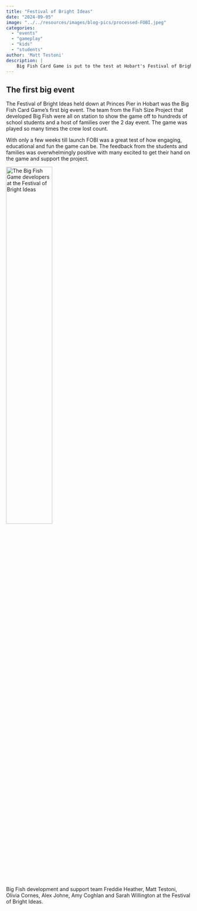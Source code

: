 ```yaml
---
title: "Festival of Bright Ideas"
date: "2024-09-05"
image: "../../resources/images/blog-pics/processed-FOBI.jpeg"
categories: 
  - "events"
  - "gameplay"
  - "kids"
  - "students"
author: 'Matt Testoni'
description: |
    Big Fish Card Game is put to the test at Hobart's Festival of Bright Ideas.
---
```


<!-- This kind of grid keeps the horizontal spacing nice when there's no sidebar -->
::: {.grid .column-screen .mx-1 .mx-sm-2 .mx-md-4 .mx-xl-5 .my-3 style="--bs-columns: 1;"}
## The first big event

The Festival of Bright Ideas held down at Princes Pier in Hobart was the Big Fish Card Game's first big event. The team from the Fish Size Project that developed Big Fish were all on station to show the game off to hundreds of school students and a host of families over the 2 day event. The game was played so many times the crew lost count.

With only a few weeks till launch FOBI was a great test of how engaging, educational and fun the game can be. The feedback from the students and families was overwhelmingly positive with many excited to get their hand on the game and support the project.

::: text-center
<img src="../../resources/images/blog-pics/processed-FOBI-cropped.jpeg" class="img-fluid" style="width: 50%" alt="The Big Fish Game developers at the Festival of Bright Ideas">

Big Fish development and support team Freddie Heather, Matt Testoni, Olivia Cornes, Alex Johne, Amy Coghlan and Sarah Willington at the Festival of Bright Ideas.
:::

<!-- don't delete this -->
:::
